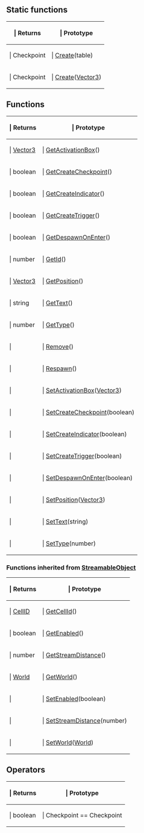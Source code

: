 ==Static functions==

{{Lua/Table_Prefix}}
{| {{Lua/Table_Header}}
!{{Lua/Column_Style/Returns_List}} | Returns
!{{Lua/Column_Style/Prototype_List}} | Prototype
|-
|{{Lua/Cell_Style/Returns_List}} | Checkpoint
|{{Lua/Cell_Style/Prototype_List}} | [[Lua/Server/Checkpoint/Static Functions/Create|Create]](table)
|-
|{{Lua/Cell_Style/Returns_List}} | Checkpoint
|{{Lua/Cell_Style/Prototype_List}} | [[Lua/Server/Checkpoint/Static Functions/Create|Create]]([[Lua/Shared/Vector3|Vector3]])
|} {{Lua/Table_Suffix}}

==Functions==

{{Lua/Table_Prefix}}
{| {{Lua/Table_Header}}
!{{Lua/Column_Style/Returns_List}} | Returns
!{{Lua/Column_Style/Prototype_List}} | Prototype
|-
|{{Lua/Cell_Style/Returns_List}} | [[Lua/Shared/Vector3|Vector3]]
|{{Lua/Cell_Style/Prototype_List}} | [[Lua/Server/Checkpoint/Functions/GetActivationBox|GetActivationBox]]()
|-
|{{Lua/Cell_Style/Returns_List}} | boolean
|{{Lua/Cell_Style/Prototype_List}} | [[Lua/Server/Checkpoint/Functions/GetCreateCheckpoint|GetCreateCheckpoint]]()
|-
|{{Lua/Cell_Style/Returns_List}} | boolean
|{{Lua/Cell_Style/Prototype_List}} | [[Lua/Server/Checkpoint/Functions/GetCreateIndicator|GetCreateIndicator]]()
|-
|{{Lua/Cell_Style/Returns_List}} | boolean
|{{Lua/Cell_Style/Prototype_List}} | [[Lua/Server/Checkpoint/Functions/GetCreateTrigger|GetCreateTrigger]]()
|-
|{{Lua/Cell_Style/Returns_List}} | boolean
|{{Lua/Cell_Style/Prototype_List}} | [[Lua/Server/Checkpoint/Functions/GetDespawnOnEnter|GetDespawnOnEnter]]()
|-
|{{Lua/Cell_Style/Returns_List}} | number
|{{Lua/Cell_Style/Prototype_List}} | [[Lua/Server/Checkpoint/Functions/GetId|GetId]]()
|-
|{{Lua/Cell_Style/Returns_List}} | [[Lua/Shared/Vector3|Vector3]]
|{{Lua/Cell_Style/Prototype_List}} | [[Lua/Server/Checkpoint/Functions/GetPosition|GetPosition]]()
|-
|{{Lua/Cell_Style/Returns_List}} | string
|{{Lua/Cell_Style/Prototype_List}} | [[Lua/Server/Checkpoint/Functions/GetText|GetText]]()
|-
|{{Lua/Cell_Style/Returns_List}} | number
|{{Lua/Cell_Style/Prototype_List}} | [[Lua/Server/Checkpoint/Functions/GetType|GetType]]()
|-
|{{Lua/Cell_Style/Returns_List}} | 
|{{Lua/Cell_Style/Prototype_List}} | [[Lua/Server/Checkpoint/Functions/Remove|Remove]]()
|-
|{{Lua/Cell_Style/Returns_List}} | 
|{{Lua/Cell_Style/Prototype_List}} | [[Lua/Server/Checkpoint/Functions/Respawn|Respawn]]()
|-
|{{Lua/Cell_Style/Returns_List}} | 
|{{Lua/Cell_Style/Prototype_List}} | [[Lua/Server/Checkpoint/Functions/SetActivationBox|SetActivationBox]]([[Lua/Shared/Vector3|Vector3]])
|-
|{{Lua/Cell_Style/Returns_List}} | 
|{{Lua/Cell_Style/Prototype_List}} | [[Lua/Server/Checkpoint/Functions/SetCreateCheckpoint|SetCreateCheckpoint]](boolean)
|-
|{{Lua/Cell_Style/Returns_List}} | 
|{{Lua/Cell_Style/Prototype_List}} | [[Lua/Server/Checkpoint/Functions/SetCreateIndicator|SetCreateIndicator]](boolean)
|-
|{{Lua/Cell_Style/Returns_List}} | 
|{{Lua/Cell_Style/Prototype_List}} | [[Lua/Server/Checkpoint/Functions/SetCreateTrigger|SetCreateTrigger]](boolean)
|-
|{{Lua/Cell_Style/Returns_List}} | 
|{{Lua/Cell_Style/Prototype_List}} | [[Lua/Server/Checkpoint/Functions/SetDespawnOnEnter|SetDespawnOnEnter]](boolean)
|-
|{{Lua/Cell_Style/Returns_List}} | 
|{{Lua/Cell_Style/Prototype_List}} | [[Lua/Server/Checkpoint/Functions/SetPosition|SetPosition]]([[Lua/Shared/Vector3|Vector3]])
|-
|{{Lua/Cell_Style/Returns_List}} | 
|{{Lua/Cell_Style/Prototype_List}} | [[Lua/Server/Checkpoint/Functions/SetText|SetText]](string)
|-
|{{Lua/Cell_Style/Returns_List}} | 
|{{Lua/Cell_Style/Prototype_List}} | [[Lua/Server/Checkpoint/Functions/SetType|SetType]](number)
|} {{Lua/Table_Suffix}}
===Functions inherited from [[Lua/Server/StreamableObject|StreamableObject]]===

{{Lua/Table_Prefix}}
{| {{Lua/Table_Header}}
!{{Lua/Column_Style/Returns_List}} | Returns
!{{Lua/Column_Style/Prototype_List}} | Prototype
|-
|{{Lua/Cell_Style/Returns_List}} | [[Lua/Server/CellID|CellID]]
|{{Lua/Cell_Style/Prototype_List}} | [[Lua/Server/StreamableObject/Functions/GetCellId|GetCellId]]()
|-
|{{Lua/Cell_Style/Returns_List}} | boolean
|{{Lua/Cell_Style/Prototype_List}} | [[Lua/Server/StreamableObject/Functions/GetEnabled|GetEnabled]]()
|-
|{{Lua/Cell_Style/Returns_List}} | number
|{{Lua/Cell_Style/Prototype_List}} | [[Lua/Server/StreamableObject/Functions/GetStreamDistance|GetStreamDistance]]()
|-
|{{Lua/Cell_Style/Returns_List}} | [[Lua/Server/World|World]]
|{{Lua/Cell_Style/Prototype_List}} | [[Lua/Server/StreamableObject/Functions/GetWorld|GetWorld]]()
|-
|{{Lua/Cell_Style/Returns_List}} | 
|{{Lua/Cell_Style/Prototype_List}} | [[Lua/Server/StreamableObject/Functions/SetEnabled|SetEnabled]](boolean)
|-
|{{Lua/Cell_Style/Returns_List}} | 
|{{Lua/Cell_Style/Prototype_List}} | [[Lua/Server/StreamableObject/Functions/SetStreamDistance|SetStreamDistance]](number)
|-
|{{Lua/Cell_Style/Returns_List}} | 
|{{Lua/Cell_Style/Prototype_List}} | [[Lua/Server/StreamableObject/Functions/SetWorld|SetWorld]]([[Lua/Server/World|World]])
|} {{Lua/Table_Suffix}}
==Operators==

{{Lua/Table_Prefix}}
{| {{Lua/Table_Header}}
!{{Lua/Column_Style/Returns_List}} | Returns
!{{Lua/Column_Style/Prototype_List}} | Prototype
|-
|{{Lua/Cell_Style/Returns_List}} | boolean
|{{Lua/Cell_Style/Prototype_List}} | Checkpoint == Checkpoint
|} {{Lua/Table_Suffix}}